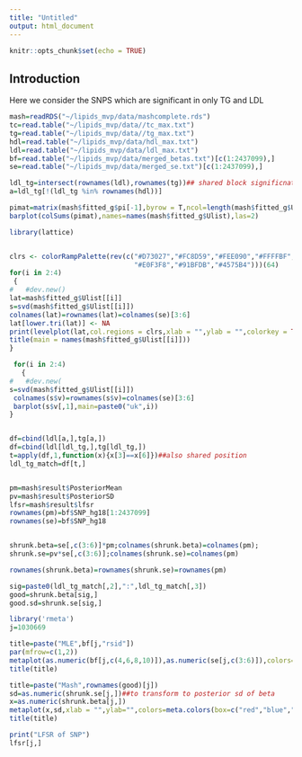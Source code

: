 ```yaml
---
title: "Untitled"
output: html_document
---
```


```r
knitr::opts_chunk$set(echo = TRUE)
```

## Introduction


Here we consider the SNPS which are significant in only TG and LDL

```r

mash=readRDS("~/lipids_mvp/data/mashcomplete.rds")
tc=read.table("~/lipids_mvp/data//tc_max.txt")
tg=read.table("~/lipids_mvp/data//tg_max.txt")
hdl=read.table("~/lipids_mvp/data/hdl_max.txt")
ldl=read.table("~/lipids_mvp/data/ldl_max.txt")
bf=read.table("~/lipids_mvp/data/merged_betas.txt")[c(1:2437099),]
se=read.table("~/lipids_mvp/data/merged_se.txt")[c(1:2437099),]
```

```r
ldl_tg=intersect(rownames(ldl),rownames(tg))## shared block significnat
a=ldl_tg[!(ldl_tg %in% rownames(hdl))]

pimat=matrix(mash$fitted_g$pi[-1],byrow = T,ncol=length(mash$fitted_g$Ulist))
barplot(colSums(pimat),names=names(mash$fitted_g$Ulist),las=2)

library(lattice)


clrs <- colorRampPalette(rev(c("#D73027","#FC8D59","#FEE090","#FFFFBF",
                               "#E0F3F8","#91BFDB","#4575B4")))(64)
for(i in 2:4)
 {
#   #dev.new()
lat=mash$fitted_g$Ulist[[i]]
s=svd(mash$fitted_g$Ulist[[i]])
colnames(lat)=rownames(lat)=colnames(se)[3:6]
lat[lower.tri(lat)] <- NA
print(levelplot(lat,col.regions = clrs,xlab = "",ylab = "",colorkey = TRUE))
title(main = names(mash$fitted_g$Ulist[[i]]))
}

 for(i in 2:4)
   {
#   #dev.new(
s=svd(mash$fitted_g$Ulist[[i]])
 colnames(s$v)=rownames(s$v)=colnames(se)[3:6]
 barplot(s$v[,1],main=paste0("uk",i))
}


df=cbind(ldl[a,],tg[a,])
df=cbind(ldl[ldl_tg,],tg[ldl_tg,])
t=apply(df,1,function(x){x[3]==x[6]})##also shared position
ldl_tg_match=df[t,]


pm=mash$result$PosteriorMean
pv=mash$result$PosteriorSD
lfsr=mash$result$lfsr
rownames(pm)=bf$SNP_hg18[1:2437099]
rownames(se)=bf$SNP_hg18


shrunk.beta=se[,c(3:6)]*pm;colnames(shrunk.beta)=colnames(pm);
shrunk.se=pv*se[,c(3:6)];colnames(shrunk.se)=colnames(pm)

rownames(shrunk.beta)=rownames(shrunk.se)=rownames(pm)

sig=paste0(ldl_tg_match[,2],":",ldl_tg_match[,3])
good=shrunk.beta[sig,]
good.sd=shrunk.se[sig,]
```

```r


library('rmeta')
j=1030669

title=paste("MLE",bf[j,"rsid"])
par(mfrow=c(1,2))
metaplot(as.numeric(bf[j,c(4,6,8,10)]),as.numeric(se[j,c(3:6)]),colors=meta.colors(box=c("red","blue","green","yellow"),lines="blue", zero="red", summary="orange",text="forestgreen"),xlim=c(-0.4,0.4),labels = colnames(shrunk.beta),xlab = "",ylab="")
title(title)

title=paste("Mash",rownames(good)[j])
sd=as.numeric(shrunk.se[j,])##to transform to posterior sd of beta
x=as.numeric(shrunk.beta[j,])
metaplot(x,sd,xlab = "",ylab="",colors=meta.colors(box=c("red","blue","green","yellow"),lines="blue", zero="red", summary="orange",text="forestgreen"),xlim=c(-0.4,0.4),labels = colnames(shrunk.beta))
title(title)

print("LFSR of SNP")
lfsr[j,]
```
